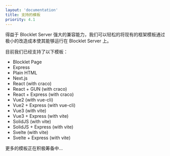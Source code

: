 ```yaml
---
layout: 'documentation'
title: 支持的模板
priority: 4.1
---
```


<TemplateGallery className="my-8" />

得益于 Blocklet Server 强大的兼容能力，我们可以轻松的将现有的框架模板通过极小的改造成本使其能够运行在 Blocklet Server 上。

目前我们已经支持了以下模板：

- Blocklet Page
- Express
- Plain HTML
- Next.js
- React (with craco)
- React + GUN (with craco)
- React + Express (with craco)
- Vue2 (with vue-cli)
- Vue2 + Express (with vue-cli)
- Vue3 (with vite)
- Vue3 + Express (with vite)
- SolidJS (with vite)
- SolidJS + Express (with vite)
- Svelte (with vite)
- Svelte + Express (with vite)

更多的模板正在积极筹备中...
